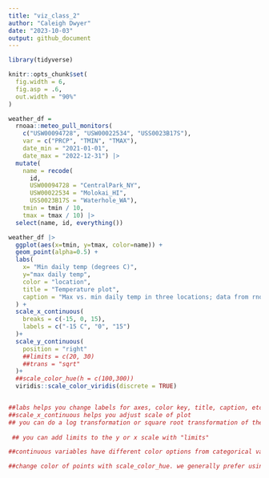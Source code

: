 ```yaml
---
title: "viz_class_2"
author: "Caleigh Dwyer"
date: "2023-10-03"
output: github_document
---
```


```r
library(tidyverse)

knitr::opts_chunk$set(
  fig.width = 6,
  fig.asp = .6,
  out.width = "90%"
)
```


```r
weather_df = 
  rnoaa::meteo_pull_monitors(
    c("USW00094728", "USW00022534", "USS0023B17S"),
    var = c("PRCP", "TMIN", "TMAX"), 
    date_min = "2021-01-01",
    date_max = "2022-12-31") |>
  mutate(
    name = recode(
      id, 
      USW00094728 = "CentralPark_NY", 
      USW00022534 = "Molokai_HI",
      USS0023B17S = "Waterhole_WA"),
    tmin = tmin / 10,
    tmax = tmax / 10) |>
  select(name, id, everything())
```


```r
weather_df |> 
  ggplot(aes(x=tmin, y=tmax, color=name)) +
  geom_point(alpha=0.5) +
  labs(
    x= "Min daily temp (degrees C)",
    y="max daily temp",
    color = "location",
    title = "Temperature plot",
    caption = "Max vs. min daily temp in three locations; data from rnoaa"
  ) +
  scale_x_continuous(
    breaks = c(-15, 0, 15),
    labels = c("-15 C", "0", "15")
  )+
  scale_y_continuous(
    position = "right"
    ##limits = c(20, 30)
    ##trans = "sqrt"
  )+
  ##scale_color_hue(h = c(100,300))
  viridis::scale_color_viridis(discrete = TRUE)


##labs helps you change labels for axes, color key, title, caption, etc.
##scale_x_continuous helps you adjust scale of plot
## you can do a log transformation or square root transformation of the scale using "trans"
 
 ## you can add limits to the y or x scale with "limits"

##continuous variables have different color options from categorical variables

##change color of points with scale_color_hue. we generally prefer using viridis color pallette because it is more accessible (if someone is colorblind it's still legible, if it gets printed in black and white then it's still legible)
```



